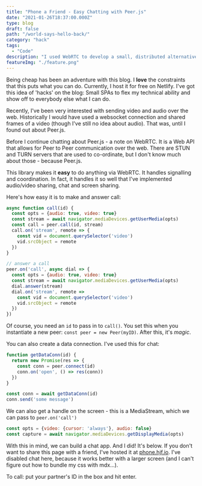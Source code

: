 ```yaml
---
title: "Phone a Friend - Easy Chatting with Peer.js"
date: "2021-01-26T18:37:00.000Z"
type: blog
draft: false
path: "/world-says-hello-back/"
category: "hack"
tags:
  - "Code"
description: "I used WebRTC to develop a small, distributed alternative to Zoom (for two participants). This app uses Peer.js and will let a user call another, share video and their screens."
featureImg: "./feature.png"
---
```



Being cheap has been an adventure with this blog. I **love** the constraints that this puts what you can do. Currently, I host it for free on Netlify. I've got this idea of 'hacks' on the blog: Small SPAs to flex my technical ability and show off to everybody else what I can do.

Recently, I've been very interested with sending video and audio over the web. Historically I would have used a websocket connection and shared frames of a video (though I've still no idea about audio). That was, until I found out about Peer.js.

Before I continue chatting about Peer.js - a note on WebRTC. It is a Web API that allows for Peer to Peer communication over the web. There are STUN and TURN servers that are used to co-ordinate, but I don't know much about those - because Peer.js.

This library makes it **easy** to do anything via WebRTC. It handles signalling and coordination. In fact, it handles it so well that I've implemented audio/video sharing, chat and screen sharing.

Here's how easy it is to make and answer call:

```js
async function call(id) {
  const opts = {audio: true, video: true}
  const stream = await navigator.mediaDevices.getUserMedia(opts)
  const call = peer.call(id, stream)
  call.on('stream', remote => {
    const vid = document.querySelector('video')
    vid.srcObject = remote
  })
}

// answer a call
peer.on('call', async dial => {
  const opts = {audio: true, video: true}
  const stream = await navigator.mediaDevices.getUserMedia(opts)
  dial.answer(stream)
  dial.on('stream', remote => 
    const vid = document.querySelector('video')
    vid.srcObject = remote
  })
})

```

Of course, you need an `id` to pass in to `call()`. You set this when you instantiate a new peer: `const peer = new Peer(myID)`. After this, it's *magic*.

You can also create a data connection. I've used this for chat:

```js
function getDataConn(id) {
  return new Promise(res => {
    const conn = peer.connect(id)
    conn.on('open', () => res(conn))
  })
}

const conn = await getDataConn(id)
conn.send('some message')
```

We can also get a handle on the screen - this is a MediaStream, which we can pass to `peer.on('call')`

```js
const opts = {video: {cursor: 'always'}, audio: false}
const capture = await navigator.mediaDevices.getDisplayMedia(opts)
```

With this in mind, we can build a chat app. And I did! It's below. If you don't want to share this page with a friend, I've hosted it at [phone.hjf.io](https://phone.hjf.io). I've disabled chat here, because it works better with a larger screen (and I can't figure out how to bundle my css with mdx...).

To call: put your partner's ID in the box and hit enter.

<ChatApp />
